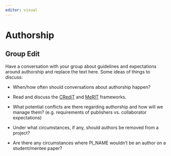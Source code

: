 ```yaml
---
editor: visual
---
```


# Authorship

::: callout-important
## Group Edit

Have a conversation with your group about guidelines and expectations around authorship and replace the text here.
Some ideas of things to discuss:

-   When/how often should conversations about authorship happen?

-   Read and discuss the [CRediT](https://doi.org/10.1002/leap.1210) and [MeRIT](https://doi.org/10.1038/s41467-023-37039-1) frameworks.

-   What potential conflicts are there regarding authorship and how will we manage them?
    (e.g. requirements of publishers vs. collaborator expectations)

-   Under what circumstances, if any, should authors be removed from a project?

-   Are there any circumstances where PI_NAME wouldn't be an author on a student/mentee paper?
:::
